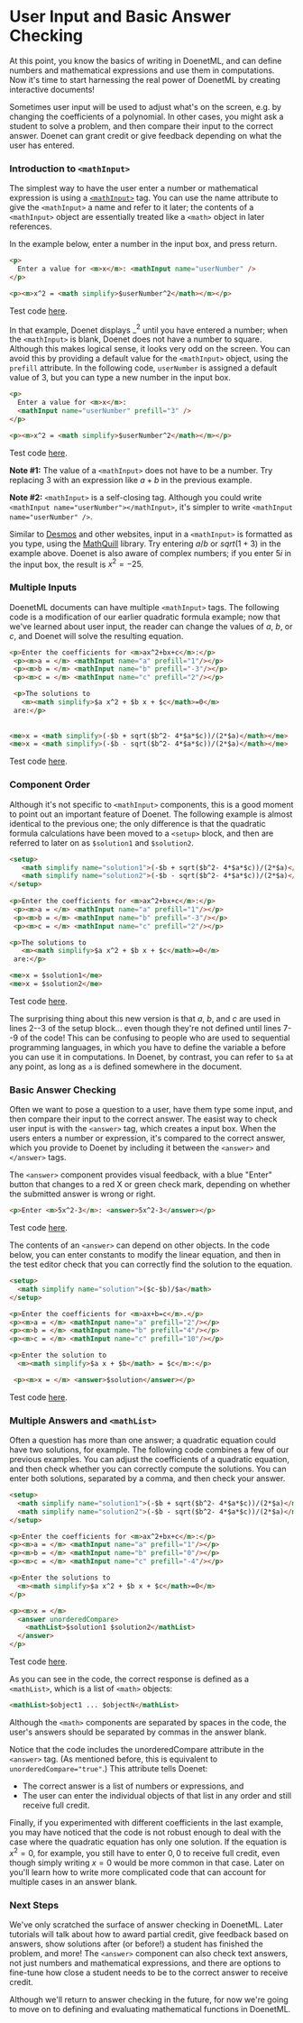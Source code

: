 
# User Input and Basic Answer Checking

At this point, you know the basics of writing in DoenetML, and can define numbers and mathematical expressions and use them in computations. Now it's time to start harnessing the real power of DoenetML by creating interactive documents!

Sometimes user input will be used to adjust what's 
on the screen, e.g. by changing the coefficients of a polynomial. In other cases, you might ask a student to solve a problem, and then compare their input to the correct answer. Doenet can grant credit or give feedback depending on what the user has entered.

### Introduction to `<mathInput>`

The simplest way to have the user enter a number or mathematical expression is using a [`<mathInput>`](../../reference/doenetML_components/mathInput.mdx) tag. You can use the name attribute to give the `<mathInput>` a name and refer to it later; the contents of a `<mathInput>` object are essentially treated like a `<math>` object in later references.

In the example below, enter a number in the input box, and press return.

```html {2}
<p>
  Enter a value for <m>x</m>: <mathInput name="userNumber" />
</p>

<p><m>x^2 = <math simplify>$userNumber^2</math></m></p>
```
Test code [here](https://www.doenet.org/portfolioeditor/_J1J2N530LyIvVWx64xB8V/_AgzWwqGV6Yy9DfqMyGlFm).

In that example, Doenet displays $\_  ^2$ until you have entered a number; when the `<mathInput>` is blank, Doenet does not have a number to square. Although this makes logical sense, it looks very odd on the screen. You can avoid this by providing a default value for the `<mathInput>` object, using the `prefill` attribute. In the following code, `userNumber` is assigned a default value of $3$, but you can type a new number in the input box.

```html {3}
<p>
  Enter a value for <m>x</m>: 
  <mathInput name="userNumber" prefill="3" />
</p>

<p><m>x^2 = <math simplify>$userNumber^2</math></m></p>
```
Test code [here](https://www.doenet.org/portfolioeditor/_J1J2N530LyIvVWx64xB8V/_AgzWwqGV6Yy9DfqMyGlFm).

**Note #1:** The value of a `<mathInput>` does not have to be a number. Try replacing $3$ with an expression like $a + b$ in the previous example.

**Note #2:** `<mathInput>` is a self-closing tag. Although you could write `<mathInput name="userNumber"></mathInput>`, it's simpler to write `<mathInput name="userNumber" />`.

Similar to [Desmos](https://desmos.com/) and other websites, input in a `<mathInput>` is formatted as you type, using the [MathQuill](http://mathquill.com/) library. Try entering $a/b$ or $sqrt(1+3)$ in the example above. Doenet is also aware of complex numbers; if you enter $5i$ in the input box, the result is $x^2 = -25$.

### Multiple Inputs

DoenetML documents can have multiple `<mathInput>` tags. The following code is a modification of our earlier quadratic formula example; now that we've learned about user input, the reader can change the values of $a$, $b$, or $c$, and Doenet will solve the resulting equation.

```html {2-4}
<p>Enter the coefficients for <m>ax^2+bx+c</m>:</p> 
 <p><m>a = </m> <mathInput name="a" prefill="1"/></p>
 <p><m>b = </m> <mathInput name="b" prefill="-3"/></p>
 <p><m>c = </m> <mathInput name="c" prefill="2"/></p>

 <p>The solutions to 
   <m><math simplify>$a x^2 + $b x + $c</math>=0</m>
 are:</p>
   
 
<me>x = <math simplify>(-$b + sqrt($b^2- 4*$a*$c))/(2*$a)</math></me> 
<me>x = <math simplify>(-$b - sqrt($b^2- 4*$a*$c))/(2*$a)</math></me> 
```
Test code [here](https://www.doenet.org/portfolioeditor/_J1J2N530LyIvVWx64xB8V/_AgzWwqGV6Yy9DfqMyGlFm).

### Component Order

Although it's not specific to `<mathInput>` components, this is a good moment to point out an important feature of Doenet. The following example is almost identical to the previous one; the only difference is that the quadratic formula calculations have been moved to a `<setup>` block, and then are referred to later on as `$solution1` and `$solution2`.

```html {1,4}
<setup>
   <math simplify name="solution1">(-$b + sqrt($b^2- 4*$a*$c))/(2*$a)</math>
   <math simplify name="solution2">(-$b - sqrt($b^2- 4*$a*$c))/(2*$a)</math>
</setup>
 
<p>Enter the coefficients for <m>ax^2+bx+c</m>:</p> 
 <p><m>a = </m> <mathInput name="a" prefill="1"/></p>
 <p><m>b = </m> <mathInput name="b" prefill="-3"/></p>
 <p><m>c = </m> <mathInput name="c" prefill="2"/></p>

<p>The solutions to 
   <m><math simplify>$a x^2 + $b x + $c</math>=0</m>
 are:</p>

<me>x = $solution1</me> 
<me>x = $solution2</me> 
```
Test code [here](https://www.doenet.org/portfolioeditor/_J1J2N530LyIvVWx64xB8V/_AgzWwqGV6Yy9DfqMyGlFm).

The surprising thing about this new version is that $a$, $b$, and $c$ are used in lines 2--3 of the setup block... even though they're not defined until lines 7--9 of the code! This can be confusing to people who are used to sequential programming languages, in which you have to define the variable a before you can use it in computations. In Doenet, by contrast, you can refer to `$a` at any point, as long as `a` is defined somewhere in the document.

### Basic Answer Checking

Often we want to pose a question to a user, have them type some input, and then compare their input to the correct answer. The easist way to check user input is with the `<answer>` tag, which creates a input box. When the users enters a number or expression, it's compared to the correct answer, which you provide to Doenet by including it between the `<answer>` and `</answer>` tags.

The `<answer>` component provides visual feedback, with a blue "Enter" button that changes to a red X or green check mark, depending on whether the submitted answer is wrong or right.

```html
<p>Enter <m>5x^2-3</m>: <answer>5x^2-3</answer></p>
```
Test code [here](https://www.doenet.org/portfolioeditor/_J1J2N530LyIvVWx64xB8V/_AgzWwqGV6Yy9DfqMyGlFm).

The contents of an `<answer>` can depend on other objects. In the code below, you can enter constants to modify the linear equation, and then in the test editor check that you can correctly find the solution to the equation.

```html {13}
<setup>
  <math simplify name="solution">($c-$b)/$a</math>
</setup>

<p>Enter the coefficients for <m>ax+b=c</m>.</p> 
<p><m>a = </m> <mathInput name="a" prefill="2"/></p>
<p><m>b = </m> <mathInput name="b" prefill="4"/></p>
<p><m>c = </m> <mathInput name="c" prefill="10"/></p>

<p>Enter the solution to 
  <m><math simplify>$a x + $b</math> = $c</m>:</p>

 <p><m>x = </m> <answer>$solution</answer></p>
```
Test code [here](https://www.doenet.org/portfolioeditor/_J1J2N530LyIvVWx64xB8V/_AgzWwqGV6Yy9DfqMyGlFm).

### Multiple Answers and `<mathList>`
Often a question has more than one answer; a quadratic equation could have two solutions, for example. The following code combines a few of our previous examples. You can adjust the coefficients of a quadratic equation, and then check whether you can correctly compute the solutions. You can enter both solutions, separated by a comma, and then check your answer.

```html {16-18}
<setup>
  <math simplify name="solution1">(-$b + sqrt($b^2- 4*$a*$c))/(2*$a)</math>
  <math simplify name="solution2">(-$b - sqrt($b^2- 4*$a*$c))/(2*$a)</math>
</setup>

<p>Enter the coefficients for <m>ax^2+bx+c</m>:</p> 
<p><m>a = </m> <mathInput name="a" prefill="1"/></p>
<p><m>b = </m> <mathInput name="b" prefill="0"/></p>
<p><m>c = </m> <mathInput name="c" prefill="-4"/></p>

<p>Enter the solutions to
  <m><math simplify>$a x^2 + $b x + $c</math>=0</m>
</p>

<p><m>x = </m>
  <answer unorderedCompare>
    <mathList>$solution1 $solution2</mathList>
  </answer>
</p>
```
Test code [here](https://www.doenet.org/portfolioeditor/_J1J2N530LyIvVWx64xB8V/_AgzWwqGV6Yy9DfqMyGlFm).

As you can see in the code, the correct response is defined as a `<mathList>`, which is a list of `<math>` objects:

```html
<mathList>$object1 ... $objectN</mathList>
```

Although the `<math>` components are separated by spaces in the code, the user's answers should be separated by commas in the answer blank.

Notice that the code includes the unorderedCompare attribute in the `<answer>` tag. (As mentioned before, this is equivalent to `unorderedCompare="true"`.) This attribute tells Doenet:

* The correct answer is a list of numbers or expressions, and
* The user can enter the individual objects of that list in any order and still receive full credit.

Finally, if you experimented with different coefficients in the last example, you may have noticed that the code is not robust enough to deal with the case where the quadratic equation has only one solution. If the equation is $x^2 = 0$, for example, you still have to enter $0,0$ to receive full credit, even though simply writing $x = 0$ would be more common in that case. Later on you'll learn how to write more complicated code that can account for multiple cases in an answer blank.

### Next Steps
We've only scratched the surface of answer checking in DoenetML. Later tutorials will talk about how to award partial credit, give feedback based on answers, show solutions after (or before!) a student has finished the problem, and more! The `<answer>` component can also check text answers, not just numbers and mathematical expressions, and there are options to fine-tune how close a student needs to be to the correct answer to receive credit.

Although we'll return to answer checking in the future, for now we're going to move on to defining and evaluating mathematical functions in DoenetML.
